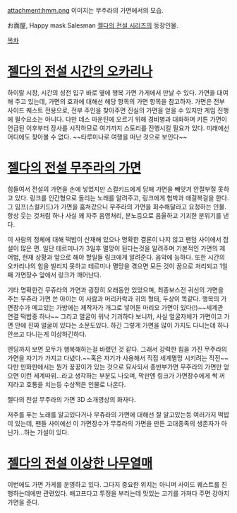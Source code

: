 attachment:hmm.png
이미지는 무주라의 가면에서의 모습.

お面屋, Happy mask Salesman
[[젤다의 전설 시리즈]]의 등장인물.

[[목차]]

= [[젤다의 전설 시간의 오카리나]] =
하이랄 시장, 시간의 성전 입구 바로 옆에 행복 가면 가게에서 만날 수 있다. 가면을 대여해 주고 있는데, 가면의 효과에 대해선 해당 항목의 가면 항목을 참고하자. 가면은 전부 사이드 퀘스트 전용으로, 전부 주인을 찾아주면 진실의 가면을 얻을 수 있지만 게임 진행에 필수요소는 아니다. 다만 데스 마운틴에 오르기 위해 경비병과 대화하며 키튼 가면이 언급된 이후부터 장사를 시작하므로 여기까지 스토리를 진행시킬 필요가 있다. 미래에선 어디에도 찾아볼 수 없다. ~~타루미나로 여행을 떠난 것으로 보인다~~

= [[젤다의 전설 무주라의 가면]] =
힘들여서 전설의 가면을 손에 넣었지만 스컬키드에게 당해 가면을 빼앗겨 안절부절 못하고 있다. 링크를 인간형으로 돌리는 노래를 알려주고, 링크에게 협박과 애걸복걸을 한다. 그 임프(스컬키드)가 가면을 훔쳐갔으니 무주라의 가면을 회수해달라고 요청하는 인물. 항상 웃는 것처럼 하나 사실 꽤 자주 음영처리, 분노등으로 음울하고 기괴한 분위기를 낸다.

이 사람의 정체에 대해 떡밥이 산재해 있으나 명확한 결론이 나지 않고 팬덤 사이에서 잡설이 많은 편. 일단 테르미나가 3일후 멸망이 된다는것을 알려주며 기본적인 가면의 제어법, 현재 상황과 앞으로 해야 할일들 링크에게 알려준다. 음악에 능하다. 또한 시간의 오카리나의 힘을 빌리지 못하고 테르미나 멸망을 겪으면 모든 것이 꿈으로 처리되고 1일째 가면장수 앞에서 링크가 깨어난다.

기타 명확한건 무쥬라의 가면과 굉장히 오래동안 있었으며, 최종보스전 귀신의 가면을 주는 무쥬라 가면 쓴 아이는 이 사람과 머리카락과 귀의 형태, 두상이 똑같다. 행복의 가면장수가 메고있는 가방에는 제작자가 개그로 넣어둔 마리오 가면이 있다(!)~~세계관 연결 떡밥중 하나~~ 그리고 얼굴이 워낙 기괴하다 보니까, 사실 얼굴자체가 가면이고 가면 안에 진짜 얼굴이 있다는 소문도있다. 하긴 그렇게 가면을 많이 가지도 다니는데 하나 안쓰고 다니는게 이상하긴하다.

엔딩까지 보면 모두가 행복해하는걸 바랬던 것 같다. 그래서 강력한 힘을 가진 무주라의 가면을 자기가 가지고 다녔다.~~혹은 자기가 사용해서 직접 세계멸망 시키려는 작전~~  다만 만화판에서는 뭔가 꿍꿍이가 있는 것으로 묘사되서 종반부가면 무주라의 가면만 얻으면 이런 세계따위...라고 생각하는 부분도 나오며, 막판엔 링크가 가면장수에게 썩 꺼지라고 호통을 치는등 수상쩍은 인물로 나온다.

젤다의 전설 무주라의 가면 3D 소개영상의 화자다.

저주를 푸는 노래를 알고있다거나 무쥬라의 가면에 대해선 잘 알고있는등 여러가지 떡밥이 있는데, 팬들 사이에선 이 가면장수가 무쥬라의 가면을 만든 고대종족의 생존자가 아닌가...하는 가설이 있다.

= [[젤다의 전설 이상한 나무열매]] =
이번에도 가면 가게를 운영하고 있다. 그다지 중요한 위치는 아니며 사이드 퀘스트를 진행하는데에만 관련있다. 배고프다고 투정을 부리는데 맛있는 고기를 가져다 주면 강아지 가면을 준다. 
